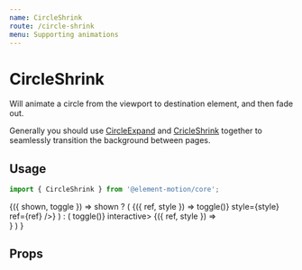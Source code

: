 ```yaml
---
name: CircleShrink
route: /circle-shrink
menu: Supporting animations
---
```



# CircleShrink

Will animate a circle from the viewport to destination element,
and then fade out.

Generally you should use [CircleExpand](/circle-expand) and [CricleShrink](/circle-shrink) together to seamlessly transition the background between pages.

## Usage

```js
import { CircleShrink } from '@element-motion/core';
```

<Playground>
  <Common.Toggler>
    {({ shown, toggle }) =>
      shown ? (
        <Styled.Container>
          <Animator name="circle-shrink" key="1">
            {({ ref, style }) => <Styled.Button onClick={() => toggle()} style={style} ref={ref} />}
          </Animator>
        </Styled.Container>
      ) : (
        <Styled.Container onClick={() => toggle()} interactive>
          <Animator name="circle-shrink" key="2">
            <CircleShrink background="#ff5e6d">
              {({ ref, style }) => <div style={style} ref={ref} />}
            </CircleShrink>
          </Animator>
        </Styled.Container>
      )
    }
  </Common.Toggler>
</Playground>

## Props

<Props of={CircleShrink} />
